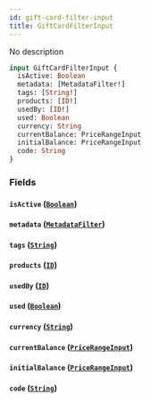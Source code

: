 ```yaml
---
id: gift-card-filter-input
title: GiftCardFilterInput
---
```



No description

```graphql
input GiftCardFilterInput {
  isActive: Boolean
  metadata: [MetadataFilter!]
  tags: [String!]
  products: [ID!]
  usedBy: [ID!]
  used: Boolean
  currency: String
  currentBalance: PriceRangeInput
  initialBalance: PriceRangeInput
  code: String
}
```


### Fields

#### `isActive` ([`Boolean`](../../../developer/api-reference/scalars/boolean))




#### `metadata` ([`MetadataFilter`](../../../developer/api-reference/inputs/metadata-filter))




#### `tags` ([`String`](../../../developer/api-reference/scalars/string))




#### `products` ([`ID`](../../../developer/api-reference/scalars/id))




#### `usedBy` ([`ID`](../../../developer/api-reference/scalars/id))




#### `used` ([`Boolean`](../../../developer/api-reference/scalars/boolean))




#### `currency` ([`String`](../../../developer/api-reference/scalars/string))




#### `currentBalance` ([`PriceRangeInput`](../../../developer/api-reference/inputs/price-range-input))




#### `initialBalance` ([`PriceRangeInput`](../../../developer/api-reference/inputs/price-range-input))




#### `code` ([`String`](../../../developer/api-reference/scalars/string))






